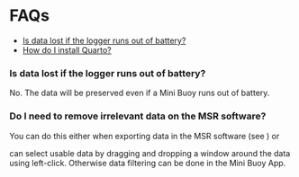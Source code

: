 
# FAQs

- [Is data lost if the logger runs out of battery?](#q1)
- [How do I install Quarto?](#how-do-i-install-quarto)

### Is data lost if the logger runs out of battery?
No. The data will be preserved even if a Mini Buoy runs out of battery.

### Do I need to remove irrelevant data on the MSR software?
You can do this either when exporting data in the MSR software (see ) or 

can select usable data by dragging and dropping a window around the data using left-click. Otherwise data filtering can be done in the Mini Buoy App.
